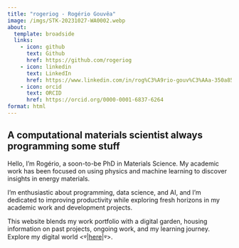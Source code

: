 ```yaml
---
title: "rogeriog - Rogério Gouvêa"
image: /imgs/STK-20231027-WA0002.webp
about:
  template: broadside
  links:
    - icon: github
      text: Github
      href: https://github.com/rogeriog
    - icon: linkedin
      text: LinkedIn
      href: https://www.linkedin.com/in/rog%C3%A9rio-gouv%C3%AAa-350a8586/
    - icon: orcid
      text: ORCID
      href: https://orcid.org/0000-0001-6837-6264
format: html
---
```

<!-- <style>
  body {
  background-image: url("./imgs/bg1.jpg");
  background-size: cover;
  background-repeat: no-repeat;
}
  
</style> -->

## A computational materials scientist always programming some stuff
Hello, I'm Rogério, a soon-to-be PhD in Materials Science. My academic work has been focused on using physics and machine learning to discover insights in energy materials. 

I'm enthusiastic about programming, data science, and AI, and I'm dedicated to improving productivity while exploring fresh horizons in my academic work and development projects.

This website blends my work portfolio with a digital garden, housing information on past projects, ongoing work, and my learning journey. Explore my digital world <ᵠ|[here](/notebook/index.qmd)|ᵠ>.


<!-- Hello, I'm Rogério. I'm about to complete my PhD in Materials Science, where I focus on using physics and machine learning to discover new insights in energy materials.

I'm passionate about programming, data science, and AI. I'm always looking for better tools to improve my productivity, whether it's for my academic work, programming projects, or language learning.

My favorite programming language is Python, but I can also work with JavaScript, C++, and Fortran.

This website is a mix of my work portfolio and a digital garden. Here, you can find information about my past projects, work in progress, and notes on things I'm learning.

Feel free to explore my digital world <ᵠ|[here](/notebook/index.qmd)|ᵠ>. -->